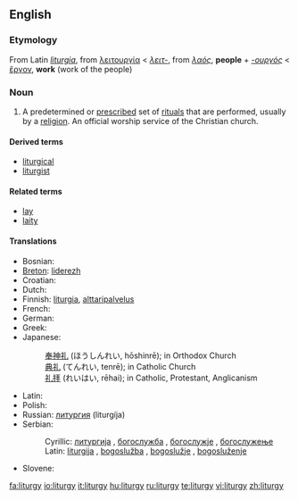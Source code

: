==English==
{{wikipedia}}

===Etymology===
From Latin ''[[liturgia]]'', from {{etyl|grc}} [[λειτουργία]] < ''[[λειτ-]]'', from ''[[λαός]]'', '''people''' + ''[[-ουργός]]'' < [[ἔργον]], '''work''' (work of the people)

===Noun===
{{en-noun|liturgies}}

# A predetermined or [[prescribe]]d set of [[ritual]]s that are performed, usually by a [[religion]].  An official worship service of the Christian church.

====Derived terms====
* [[liturgical]]
* [[liturgist]]

====Related terms====
* [[lay]]
* [[laity]]

====Translations====
{{top}}
* Bosnian: {{t-|bs|liturgija|f}}
* [[Breton]]: [[liderezh]] {{m}}
* Croatian: {{t-|hr|liturgija|f}}
* Dutch: {{t+|nl|liturgie|f}}
* Finnish: [[liturgia]], [[alttaripalvelus]]
* French: {{t+|fr|liturgie|f}}
* German: {{t+|de|Liturgie|f}}
* Greek: {{t|el|λειτουργία|f|sc=Grek}}
* Japanese:
*: [[奉神礼]] (ほうしんれい, hōshinrē); in Orthodox Church
*: [[典礼]] (てんれい, tenrē); in Catholic Church
*: [[礼拝]] (れいはい, rēhai); in Catholic, Protestant, Anglicanism
{{mid}}
* Latin: {{t-|la|liturgia|f}}
* Polish: {{t+|pl|liturgia|f}}
* Russian: [[литургия]] (liturgíja) {{f}}
* Serbian:
*: Cyrillic: [[литургија#Serbian|литургија]] {{f}}, [[богослужба]] {{f}}, [[богoслужје]] {{n}}, [[богослужeње]] {{n}}
*: Latin: [[liturgija#Serbian|liturgija]] {{f}}, [[bogoslužba]] {{f}}, [[bogoslužje]] {{n}}, [[bogosluženje]] {{n}}
* Slovene: {{t+|sl|liturgija|f}}
{{bottom}}

[[fa:liturgy]]
[[io:liturgy]]
[[it:liturgy]]
[[hu:liturgy]]
[[ru:liturgy]]
[[te:liturgy]]
[[vi:liturgy]]
[[zh:liturgy]]